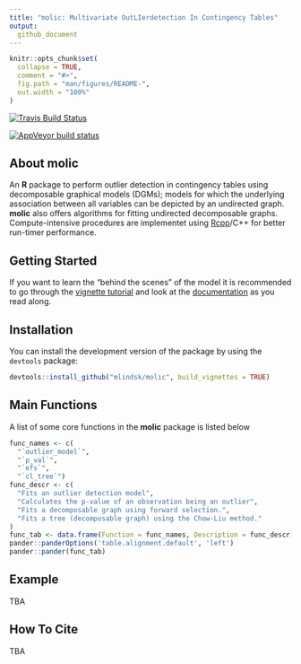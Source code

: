 ```yaml
---
title: "molic: Multivariate OutLIerdetection In Contingency Tables"
output:
  github_document
---
```


<!-- README.md is generated from README.Rmd. Please edit that file -->

```r
knitr::opts_chunk$set(
  collapse = TRUE,
  comment = "#>",
  fig.path = "man/figures/README-",
  out.width = "100%"
)
```

[![Travis Build Status](https://travis-ci.com/mlindsk/molic.svg?token=AuXvB5mAnHuxQxKszxph&branch=master)](https://travis-ci.com/mlindsk/molic)

[![AppVeyor build status](https://ci.appveyor.com/api/projects/status/github/mlindsk/molic?branch=master&svg=true)](https://ci.appveyor.com/project/mlindsk/molic)

## About molic

An **R** package to perform outlier detection in contingency tables using decomposable graphical models (DGMs); models for which the underlying association between all variables can be depicted by an undirected graph. **molic** also offers algorithms for fitting undirected decomposable graphs. Compute-intensive procedures are implementet using [Rcpp](http://www.rcpp.org/)/C++ for better run-timer performance.

## Getting Started
If you want to learn the "behind the scenes" of the model it is recommended to go through the [vignette tutorial](https://mlindsk.github.io/molic/articles/) and look at the [documentation](https://mlindsk.github.io/molic/reference/index.html) as you read along. 


## Installation
You can install the development version of the package by using the `devtools` package:

```r
devtools::install_github("mlindsk/molic", build_vignettes = TRUE)
```

## Main Functions
A list of some core functions in the **molic** package is listed below

```r
func_names <- c(
  "`outlier_model`",
  "`p_val`",
  "`efs`",
  "`cl_tree`")
func_descr <- c(
  "Fits an outlier detection model",
  "Calculates the p-value of an observation being an outlier",
  "Fits a decomposable graph using forward selection.",
  "Fits a tree (decomposable graph) using the Chow-Liu method."
)
func_tab <- data.frame(Function = func_names, Description = func_descr)
pander::panderOptions('table.alignment.default', 'left')
pander::pander(func_tab)
```

## Example
TBA

## How To Cite
TBA
